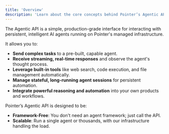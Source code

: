 ```yaml
---
title: 'Overview'
description: 'Learn about the core concepts behind Pointer’s Agentic API.'
---
```


The Agentic API is a simple, production-grade interface for interacting with persistent, intelligent AI agents running on Pointer's managed infrastructure.

It allows you to:
- **Send complex tasks** to a pre-built, capable agent.
- **Receive streaming, real-time responses** and observe the agent's thought process.
- **Leverage built-in tools** like web search, code execution, and file management automatically.
- **Manage stateful, long-running agent sessions** for persistent automation.
- **Integrate powerful reasoning and automation** into your own products and workflows.

Pointer’s Agentic API is designed to be:
- **Framework-Free**: You don't need an agent framework; just call the API.
- **Scalable**: Run a single agent or thousands, with our infrastructure handling the load.